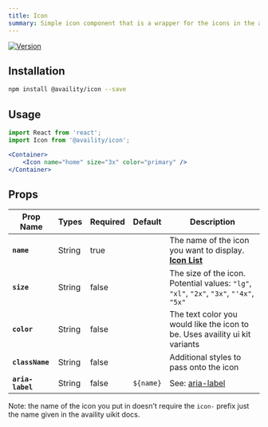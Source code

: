 ```yaml
---
title: Icon
summary: Simple icon component that is a wrapper for the icons in the availity uikit. **[Icon List](http://availity.github.io/availity-uikit/v3/icons)**
---
```


[![Version](https://img.shields.io/npm/v/@availity/icon.svg?style=for-the-badge)](https://www.npmjs.com/package/@availity/icon)

## Installation

```bash
npm install @availity/icon --save
```

## Usage

<div className="w-100 d-flex flex-row justify-content-around align-items-center">
  <Icon name="home" size="3x" color="primary" />
</div>

```jsx
import React from 'react';
import Icon from '@availity/icon';

<Container>
    <Icon name="home" size="3x" color="primary" />
</Container>
```

## Props

| Prop Name        | Types   | Required | Default   | Description                                                                                                                       |
| -------------    | ------- | -------- | --------  | --------------------------------------------------------------------------------------                                            |
| **`name`**       | String  | true     |           | The name of the icon you want to display. **[Icon List](http://availity.github.io/availity-uikit/v3/icons)**                      |
| **`size`**       | String  | false    |           | The size of the icon. Potential values: `"lg"`, `"xl"`, `"2x"`, `"3x"`, `"'4x"`, `"5x"`                                           |
| **`color`**      | String  | false    |           | The text color you would like the icon to be. Uses availity ui kit variants                                                       |
| **`className`**  | String  | false    |           | Additional styles to pass onto the icon                                                                                           |
| **`aria-label`** | String  | false    | `${name}` | See: [aria-label](https://developer.mozilla.org/en-US/docs/Web/Accessibility/ARIA/ARIA_Techniques/Using_the_aria-label_attribute) |

Note: the name of the icon you put in doesn't require the `icon-` prefix just the name given in the availity uikit docs.
